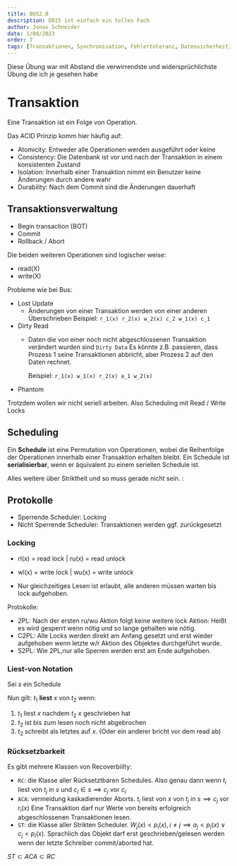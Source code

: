 ```yaml
---
title: BUS2.0
description: DBIS ist einfach ein tolles Fach
author: Jonas Schneider
date: 1/08/2023
order: 7
tags: [Transaktionen, Synchronisation, Fehlertoleranz, Datensicherheit]
---
```


Diese Übung war mit Abstand die verwirrendste und widersprüchlichste Übung die ich je gesehen habe

# Transaktion

Eine Transaktion ist ein Folge von Operation.

Das ACID Prinzip komm hier häufig auf:

- Atomicity: Entweder alle Operationen werden ausgeführt oder keine
- Consistency: Die Datenbank ist vor und nach der Transaktion in einem konsistenten Zustand
- Isolation: Innerhalb einer Transaktion nimmt ein Benutzer keine Änderungen durch andere wahr
- Durability: Nach dem Commit sind die Änderungen dauerhaft

## Transaktionsverwaltung

- Begin transaction (BOT)
- Commit
- Rollback / Abort

Die beiden weiteren Operationen sind logischer weise:

- read(X)
- write(X)

Probleme wie bei Bus:

- Lost Update
  - Änderungen von einer Transaktion werden von einer anderen Überschrieben
    Beispiel: `r_1(x) r_2(x) w_2(x) c_2 w_1(x) c_1`
- Dirty Read
  - Daten die von einer noch nicht abgeschlossenen Transaktion verändert wurden sind `Dirty Data`
    Es könnte z.B. passieren, dass Prozess 1 seine Transaktionen abbricht, aber Prozess 2 auf den Daten rechnet.

    Beispiel: `r_1(x) w_1(x) r_2(x) a_1 w_2(x)`
- Phantom

Trotzdem wollen wir nicht seriell arbeiten. Also Scheduling mit Read / Write Locks

## Scheduling

Ein **Schedule** ist eine Permutation von Operationen, wobei die Reihenfolge der Operationen innerhalb einer Transaktion erhalten bleibt.
Ein Schedule ist **serialisierbar**, wenn er äquivalent zu einem seriellen Schedule ist.

Alles weitere über Striktheit und so muss gerade nicht sein.
:

## Protokolle

- Sperrende Scheduler: Locking
- Nicht Sperrende Scheduler: Transaktionen werden ggf. zurückgesetzt

### Locking

- rl(x) = read lock | ru(x) = read unlock
- wl(x) = write lock | wu(x) = write unlock

- Nur gleichzeitiges Lesen ist erlaubt, alle anderen müssen warten bis lock aufgehoben.

Protokolle:

- 2PL: Nach der ersten ru/wu Aktion folgt keine weitere lock Aktion: Heißt es wird gesperrt wenn nötig und so lange gehalten wie nötig.
- C2PL: Alle Locks werden direkt am Anfang gesetzt und erst wieder aufgehoben wenn letzte w/r Aktion des Objektes durchgeführt wurde.
- S2PL: Wie 2PL,nur alle Sperren werden erst am Ende aufgehoben.

### Liest-von Notation

Sei $s$ ein Schedule

Nun gilt: $t_1$ **liest** $x$ von $t_2$ wenn:

1. $t_1$ liest $x$ nachdem $t_2$ $x$ geschrieben hat
2. $t_2$ ist bis zum lesen noch nicht abgebrochen
3. $t_2$ schreibt als letztes auf $x$. (Oder ein anderer bricht vor dem read ab)

### Rücksetzbarkeit

Es gibt mehrere Klassen von Recoverbiilty:

- `RC`: die Klasse aller Rücksetztbaren Schedules. Also genau dann wenn $t_i$ liest von $t_j$ in $s$ und $c_i \in s \implies c_j$ vor $c_i$
- `ACA`: vermeidung kaskadierender Aborts. $t_i$ liest von $x$ von $t_j$ in $s \implies c_j$ vor $r_i(x)$
  Eine Transaktion darf nur Werte von bereits erfolgreich abgeschlossenen Transaktionen lesen.
- `ST`: die Klasse aller Strikten Scheduler. $W_j(x) < p_i(x), i \neq j \implies a_j < p_i(x) \lor c_j < p_i(x)$.
  Sprachlich das Objekt darf erst geschrieben/gelesen werden wenn der letzte Schreiber commit/aborted hat.

$ST \subset ACA \subset RC$

